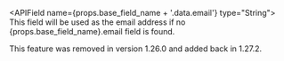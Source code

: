 
<APIField name={props.base_field_name + '.data.email'} type="String">
  This field will be used as the email address if no <InlineField>{props.base_field_name}.email</InlineField> field is found.

  This feature was removed in version 1.26.0 and added back in 1.27.2.
</APIField>

